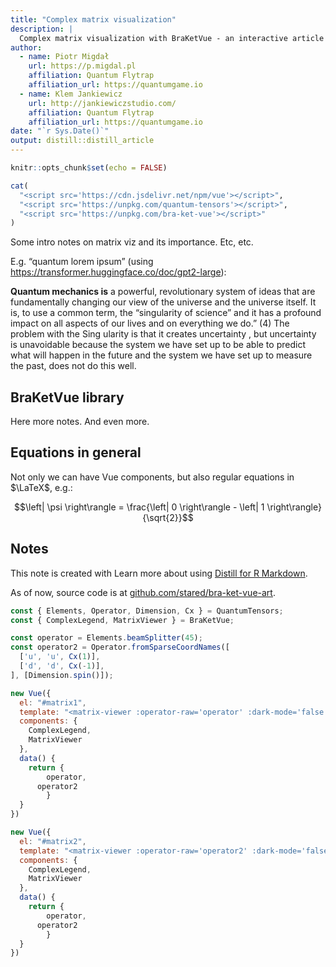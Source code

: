 ---
title: "Complex matrix visualization"
description: |
  Complex matrix visualization with BraKetVue - an interactive article in Distill RMarkdown
author:
  - name: Piotr Migdał 
    url: https://p.migdal.pl
    affiliation: Quantum Flytrap
    affiliation_url: https://quantumgame.io
  - name: Klem Jankiewicz
    url: http://jankiewiczstudio.com/
    affiliation: Quantum Flytrap
    affiliation_url: https://quantumgame.io
date: "`r Sys.Date()`"
output: distill::distill_article
---

```{r setup, include=FALSE}
knitr::opts_chunk$set(echo = FALSE)
```

```{r, results='asis', echo=FALSE, message=FALSE}
cat(
  "<script src='https://cdn.jsdelivr.net/npm/vue'></script>",
  "<script src='https://unpkg.com/quantum-tensors'></script>",
  "<script src='https://unpkg.com/bra-ket-vue'></script>"
)
```


Some intro notes on matrix viz and its importance.
Etc, etc.

E.g. "quantum lorem ipsum" (using <https://transformer.huggingface.co/doc/gpt2-large>):

**Quantum mechanics is** a powerful, revolutionary system of ideas that are fundamentally changing our view of the universe and the universe itself. It is, to use a common term, the "singularity of science " and it has a profound impact on all aspects of our lives and on everything we do." (4) The problem with the Sing ularity is that it creates uncertainty , but uncertainty is unavoidable because the system we have set up to be able to predict what will happen in the future and the system we have set up to measure the past, does not do this well.

## BraKetVue library

<div id='matrix1'></div>

Here more notes.
And even more.

<div id='matrix2'></div>

## Equations in general

Not only we can have Vue components, but also regular equations in $\LaTeX$, e.g.:

$$\left| \psi \right\rangle = \frac{\left| 0 \right\rangle - \left| 1 \right\rangle}{\sqrt{2}}$$

## Notes

This note is created with Learn more about using [Distill for R Markdown](https://rstudio.github.io/distill).

As of now, source code is at [github.com/stared/bra-ket-vue-art](https://github.com/stared/bra-ket-vue-art).


```{js, results='asis', echo=FALSE, message=FALSE}
const { Elements, Operator, Dimension, Cx } = QuantumTensors;
const { ComplexLegend, MatrixViewer } = BraKetVue;

const operator = Elements.beamSplitter(45);
const operator2 = Operator.fromSparseCoordNames([
  ['u', 'u', Cx(1)],
  ['d', 'd', Cx(-1)],
], [Dimension.spin()]);

new Vue({
  el: "#matrix1",
  template: "<matrix-viewer :operator-raw='operator' :dark-mode='false' />",
  components: {
  	ComplexLegend,
    MatrixViewer
  },
  data() {
  	return {
    	operator,
      operator2
		}
  }
})

new Vue({
  el: "#matrix2",
  template: "<matrix-viewer :operator-raw='operator2' :dark-mode='false' />",
  components: {
  	ComplexLegend,
    MatrixViewer
  },
  data() {
  	return {
    	operator,
      operator2
		}
  }
})
```



